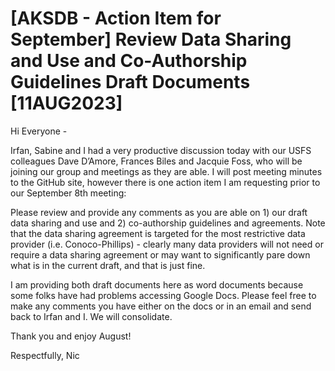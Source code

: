 # [AKSDB - Action Item for September] Review Data Sharing and Use and Co-Authorship Guidelines Draft Documents [11AUG2023]

Hi Everyone -

Irfan, Sabine and I had a very productive discussion today with our USFS colleagues Dave D'Amore, Frances Biles and Jacquie Foss, who will be joining our group and meetings as they are able. I will post meeting minutes to the GitHub site, however there is one action item I am requesting prior to our September 8th meeting:

Please review and provide any comments as you are able on 1) our draft data sharing and use and 2) co-authorship guidelines and agreements. Note that the data sharing agreement is targeted for the most restrictive data provider (i.e. Conoco-Phillips) - clearly many data providers will not need or require a data sharing agreement or may want to significantly pare down what is in the current draft, and that is just fine.

I am providing both draft documents here as word documents because some folks have had problems accessing Google Docs. Please feel free to make any comments you have either on the docs or in an email and send back to Irfan and I. We will consolidate.

Thank you and enjoy August!

Respectfully,
Nic
